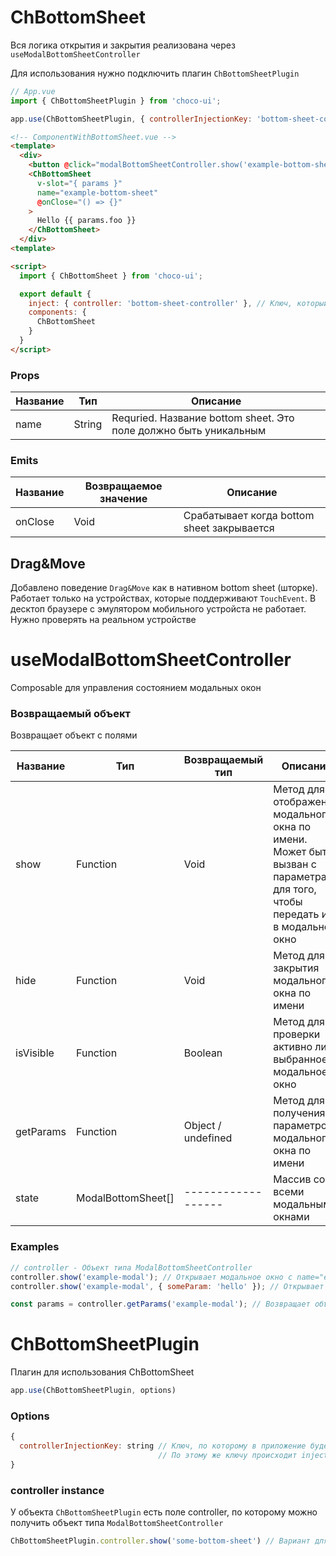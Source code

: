 
<Meta title="ChBottomSheet/README" component/>

# ChBottomSheet

Вся логика открытия и закрытия реализована через `useModalBottomSheetController`

Для использования нужно подключить плагин `ChBottomSheetPlugin`

```js
// App.vue
import { ChBottomSheetPlugin } from 'choco-ui';

app.use(ChBottomSheetPlugin, { controllerInjectionKey: 'bottom-sheet-controller' }) // Это ключ, по которому происходит provide объекта типа ModalBottomSheetController
```

```html
<!-- ComponentWithBottomSheet.vue -->
<template>
  <div>
    <button @click="modalBottomSheetController.show('example-bottom-sheet', { foo: 'bar'})">Открыть ChBottomSheet</button>
    <ChBottomSheet 
      v-slot="{ params }"
      name="example-bottom-sheet"
      @onClose="() => {}"
    >
      Hello {{ params.foo }}
    </ChBottomSheet>
  </div>
<template>

<script>
  import { ChBottomSheet } from 'choco-ui';

  export default {
    inject: { controller: 'bottom-sheet-controller' }, // Ключ, который указали при использовании плагина
    components: {
      ChBottomSheet
    }
  }
</script>
```

### Props
| Название      | Тип                  | Описание                                                             |
|---------------|----------------------|----------------------------------------------------------------------|
| name          | String               | Requried. Название bottom sheet. Это поле должно быть уникальным     |


### Emits

| Название      | Возвращаемое значение | Описание                                                            |
|---------------|-----------------------|---------------------------------------------------------------------|
| onClose       | Void                  | Срабатывает когда bottom sheet закрывается                          |


## Drag&Move

Добавлено поведение `Drag&Move` как в нативном bottom sheet (шторке). Работает только на устройствах, которые поддерживают `TouchEvent`. В десктоп браузере с эмулятором мобильного устройста не работает. Нужно проверять на реальном устройстве

# useModalBottomSheetController

Composable для управления состоянием модальных окон

### Возвращаемый объект

Возвращает объект с полями

| Название      | Тип                  | Возвращаемый тип   | Описание                                                                                                                     |
|---------------|----------------------|--------------------|------------------------------------------------------------------------------------------------------------------------------|
| show          | Function             | Void               | Метод для отображения модального окна по имени. Может быть вызван с параметрами для того, чтобы передать их в модальное окно |
| hide          | Function             | Void               | Метод для закрытия модального окна по имени                                                                                  |
| isVisible     | Function             | Boolean            | Метод для проверки активно ли выбранное модальное окно                                                                       |
| getParams     | Function             | Object / undefined | Метод для получения параметров модального окна по имени                                                                      |
| state         | ModalBottomSheet[]   | ------------------ | Массив со всеми модальными окнами                                                                                            |

### Examples

```js
// controller - Объект типа ModalBottomSheetController
controller.show('example-modal'); // Открывает модальное окно с name="example-modal"
controller.show('example-modal', { someParam: 'hello' }); // Открывает модальное окно и передает параметры

const params = controller.getParams('example-modal'); // Возвращает объект с параметрами, которые передали при открытии модального окна
```

# ChBottomSheetPlugin

Плагин для использования ChBottomSheet

```js
app.use(ChBottomSheetPlugin, options)
```

### Options

```js
{
  controllerInjectionKey: string // Ключ, по которому в приложение будет сделан provide контроллера типа ModalBottomSheetController
                                 // По этому же ключу происходит inject контроллера
}
```

### controller instance

У объекта `ChBottomSheetPlugin` есть поле controller, по которому можно получить объект типа `ModalBottomSheetController`

```js
ChBottomSheetPlugin.controller.show('some-bottom-sheet') // Вариант для крайних случаев. Предпочтительнее использовать контроллер из inject
```
